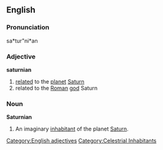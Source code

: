 ==English==

===Pronunciation===
sa*tur"ni*an

===Adjective===
'''saturnian'''
# [[relate]]d to the [[planet]] [[Saturn]]
# related to the [[Roman]] [[god]] Saturn

===Noun===
'''Saturnian'''
#An imaginary [[inhabitant]] of the planet [[Saturn]].

[[Category:English adjectives]]

[[Category:Celestrial Inhabitants]]